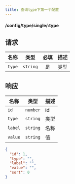 ```yaml
---
title: 查询type下第一个配置
---
```


#### <GET>/config/type/single/:type</GET>

## 请求

<APITable>

| 名称 | 类型 | 必填 | 描述 |
| --- | :-: | :-: | --- |
| `type` | `string` | 是 | 类型 |

</APITable>

## 响应

<APITable>

| 名称 | 类型 | 描述 |
| --- | :-: | --- |
| `id` | `number` | id |
| `type` | `string` | 类型 |
| `label` | `string` | 名称 |
| `value` | `string` | 值 |

</APITable>

```json title="示例"
{
  "id": 1,
  "type": "",
  "label": "",
  "value": "",
  "sort": 0
}
```
